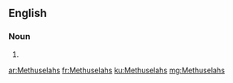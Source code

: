 ==English==

===Noun===
{{head|en|plural}}

# {{plural of|Methuselah|lang=en}}

[[ar:Methuselahs]]
[[fr:Methuselahs]]
[[ku:Methuselahs]]
[[mg:Methuselahs]]